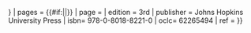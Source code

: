 {{cite book
| last = Hutterer | first = R.
| year = 2005
| chapter = {{{heading|Order Soricomorpha}}}
| chapter-url= http://www.bucknell.edu/msw3/browse.asp?id={{{id|13700001}}}
| editor1-last=Wilson |editor1-first=D.E.
| editor2-last=Reeder |editor2-first=D.M
| title = Mammal Species of the World: A Taxonomic and Geographic Reference
| url = http://www.google.com/books?id=JgAMbNSt8ikC&pg=PA{{{page|{{{pages|220}}} }}}
| pages = {{#if:{{{page|}}}||{{{pages|220–311}}}}}
| page = {{{page|}}}
| edition = 3rd 
| publisher = Johns Hopkins University Press
| isbn= 978-0-8018-8221-0
| oclc= 62265494
| ref = {{{ref|harv}}}
}}<noinclude>
{{documentation}}
</noinclude>